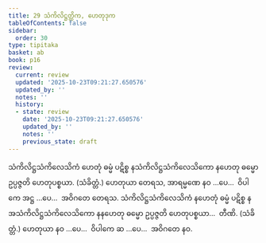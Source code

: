 ```yaml
---
title: 29 သံကိလိဋ္ဌတ္တိက, ဟေတုဒုက
tableOfContents: false
sidebar:
  order: 30
type: tipitaka
basket: ab
book: p16
review:
  current: review
  updated: '2025-10-23T09:21:27.650576'
  updated_by: ''
  notes: ''
  history:
  - state: review
    date: '2025-10-23T09:21:27.650576'
    updated_by: ''
    notes: ''
    previous_state: draft
---
```



<ReviewStatus review={frontmatter.review} showDetails={true} />

<HypothesisAnnotation frontmatter={frontmatter} />

<DynamicBreadcrumb />

<Division number="71" book="p16" e="ch" v="40" p="268">

<Paragraph number="191" book="p16">
သံကိလိဋ္ဌသံကိလေသိကံ ဟေတုံ ဓမ္မံ ပဋိစ္စ နသံကိလိဋ္ဌသံကိလေသိကော နဟေတု ဓမ္မော ဥပ္ပဇ္ဇတိ ဟေတုပစ္စယာ. (သံခိတ္တံ.) ဟေတုယာ တေရသ, အာရမ္မဏေ နဝ …ပေ…  ဝိပါကေ အဋ္ဌ …ပေ…  အဝိဂတေ တေရသ.
</Paragraph>

<Paragraph number="192" book="p16">
သံကိလိဋ္ဌသံကိလေသိကံ နဟေတုံ ဓမ္မံ ပဋိစ္စ နအသံကိလိဋ္ဌသံကိလေသိကော နနဟေတု ဓမ္မော ဥပ္ပဇ္ဇတိ ဟေတုပစ္စယာ…  တီဏိ. (သံခိတ္တံ.) ဟေတုယာ နဝ …ပေ…  ဝိပါကေ ဆ …ပေ…  အဝိဂတေ နဝ.
</Paragraph>
</Division>